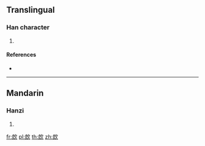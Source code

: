 ==Translingual==

===Han character===
{{Han char|rn=76|rad=欠|as=07|sn=11|four=37782|canj=IINO}}

# {{defn|Han|sort=欠07}}

====References====
* {{Han ref|kx=0568.010|dkj=16084|dj=0956.140|hdz=32140.100|uh=6B34|ud=27444|bh=D1F9|bd=53753}}

----

==Mandarin==

===Hanzi===
{{cmn-hanzi|pin=[[láng]] ([[lang2]])|wg=lang<sup>2</sup>}}

# {{defn|lang=cmn|sort=欠07}}

[[fr:欴]]
[[pl:欴]]
[[th:欴]]
[[zh:欴]]